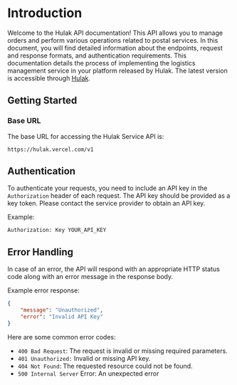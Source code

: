# Introduction

Welcome to the Hulak API documentation! This API allows you to manage orders and perform various operations related to postal services. In this document, you will find detailed information about the endpoints, request and response formats, and authentication requirements. This documentation details the process of implementing the logistics management service in your platform released by Hulak. The latest version is accessible through [Hulak](https://hulak.vercel.app).

## Getting Started

### Base URL

The base URL for accessing the Hulak Service API is:

```shell copy
https://hulak.vercel.com/v1
```

## Authentication

To authenticate your requests, you need to include an API key in the `Authorization` header of each request. The API key should be provided as a key token. Please contact the service provider to obtain an API key.

Example:

```
Authorization: Key YOUR_API_KEY
```

## Error Handling

In case of an error, the API will respond with an appropriate HTTP status code along with an error message in the response body.

Example error response:

```json copy
{
	"message": "Unauthorized",
	"error": "Invalid API Key"
}
```

Here are some common error codes:

- `400 Bad Request`: The request is invalid or missing required parameters.
- `401 Unauthorized:` Invalid or missing API key.
- `404 Not Found`: The requested resource could not be found.
- `500 Internal Server` Error: An unexpected error
